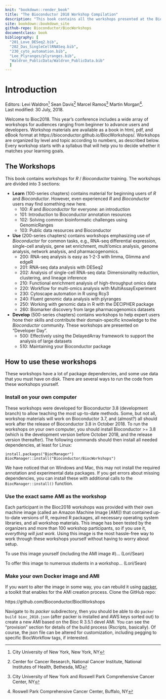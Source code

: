 ```yaml
---
knit: "bookdown::render_book"
title: "The Bioconductor 2018 Workshop Compilation"
description: "This book contains all the workshops presented at the Bioconductor 2018 Conference"
site: bookdown::bookdown_site
github-repo: Bioconductor/BiocWorkshops
documentclass: book
bibliography: [
  "201_Love_DESeq2.bib",
  "202_Das_SingleCellRNASeq.bib",
  "230_cyto_automation.bib",
  "Lee_Plyranges/plyranges.bib",
  "Waldron_PublicData/Waldron_PublicData.bib"
  ]
---
```


# Introduction

Editors:
    Levi Waldron^[City University of New York, New York, NY]
    Sean Davis^[Center for Cancer Research, National Cancer Institute, National Institutes of Health, Bethesda, MD]
    Marcel Ramos^[City University of New York and Roswell Park Comprehensive Cancer Center, NY]
    Martin Morgan^[Roswell Park Comprehensive Cancer Center, Buffalo, NY].
    <br/>
Last modified: 30 July, 2018.

Welcome to Bioc2018. This year's conference includes a wide array of workshops for audiences ranging from beginner to advance users and developers. Workshop materials are available as a book in html, pdf, and eBook format at https://bioconductor.github.io/BiocWorkshops/. Workshops are organized by level and topic according to numbers, as described below. Every workshop starts with a syllabus that will help you to decide whether it matches your learning goals. 

## The Workshops

This book contains workshops for _R_ / _Bioconductor_
training. The workshops are divided into 3 sections:

- **Learn** (100-series chapters) contains material for beginning
  users of _R_ and _Bioconductor_. However, even experienced _R_ and _Bioconductor_ 
  users may find something new here. 
    - 100: _R_ and _Bioconductor_ for everyone: an introduction
    - 101: Introduction to Bioconductor annotation resources
    - 102: Solving common bioinformatic challenges using GenomicRanges
    - 103: Public data resources and Bioconductor

- **Use** (200-series chapters) contains workshops emphasizing use of
  _Bioconductor_ for common tasks, e.g., RNA-seq differential
  expression, single-cell analysis, gene set enrichment, multi'omics analysis, 
  genome analysis, network analysis, and pharmacogenomics.
    - 200: RNA-seq analysis is easy as 1-2-3 with limma, Glimma and edgeR
    - 201: RNA-seq data analysis with DESeq2
    - 202: Analysis of single-cell RNA-seq data: Dimensionality reduction, clustering, and lineage inference
    - 210: Functional enrichment analysis of high-throughput omics data
    - 220: Workflow for multi-omics analysis with MultiAssayExperiment
    - 230: Cytoscape automation in R using Rcy3
    - 240: Fluent genomic data analysis with plyranges
    - 250: Working with genomic data in R with the DECIPHER package
    - 260: Biomarker discovery from large pharmacogenomics datasets
    
- **Develop** (500-series chapters) contains workshops to help expert
  users hone their skills and contribute their domain-specific
  knowledge to the _Bioconductor_ community. These workshops are presented
  on "Developer Day". 
    - 500: Effectively using the DelayedArray framework to support the analysis of large datasets
    - 510: Maintaining your Bioconductor package

## How to use these workshops

These workshops have a lot of package dependencies, and some use data
that you must have on disk. There are several ways to run the code
from these workshops yourself.

### Install on your own computer

These workshops were developed for Bioconductor 3.8 (development
branch) to allow teaching the most up-to-date methods. Some, but not
all, workshop materials will work on Bioconductor 3.7, and (almost?)
all should work after the release of Bioconductor 3.8 in October
2018. To run the workshops on your own computer, you should install
Bioconductor >= 3.8 (which is the development version before October
2018, and the release version thereafter). The following commands
should then install all needed dependencies, at least for Linux:

```
install.packages("BiocManager")
BiocManager::install("Bioconductor/BiocWorkshops")
```

We have noticed that on Windows and Mac, this may not install the
required annotation and experimental data packages. If you get errors
about missing dependencies, you can install these with additional
calls to the `BiocManager::install()` function.


### Use the exact same AMI as the workshop

Each participant in the Bioc2018 workshops was provided with their own
machine image (called an Amazon Machine Image [AMI]) that contained
up-to-date versions of R, required R packages, all necessary operating
system libraries, and all workshop materials. This image has been
tested by the organizers and more than 100 workshop participants, so
if you use it, *everything will just work.* Using this image is the
most hassle-free way to work through these workshops yourself without
having to worry about setup. 

To use this image yourself (including the AMI image #)... (Lori/Sean)

To offer this image to numerous students in a workshop... (Lori/Sean)

### Make your own Docker image and AMI

If you want to alter the image in some way, you can rebuild it using
[packer](https://packer.io), a toolkit that enables for the AMI
creation process. Clone the GitHub repo:

https://github.com/Bioconductor/BiocWorkshops

Navigate to its *packer* subdirectory, then you should be able to do
`packer build bioc_2018.json` (after packer is installed and AWS keys
sorted out) to create a new AMI based on the Bioc R 3.5.1 devel
AMI. You can see the "provision" section for details of the build
process (Rscripts, basically). Of course, the json file can be altered
for customization, including pegging to specific BiocWorkflow tags, if
interested.


[Bioconductor 2018 Conference]: https://bioc2018.bioconductor.org/
